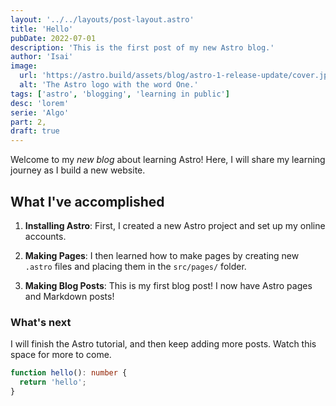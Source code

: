 ```yaml
---
layout: '../../layouts/post-layout.astro'
title: 'Hello'
pubDate: 2022-07-01
description: 'This is the first post of my new Astro blog.'
author: 'Isai'
image:
  url: 'https://astro.build/assets/blog/astro-1-release-update/cover.jpeg'
  alt: 'The Astro logo with the word One.'
tags: ['astro', 'blogging', 'learning in public']
desc: 'lorem'
serie: 'Algo'
part: 2,
draft: true
---
```


Welcome to my _new blog_ about learning Astro! Here, I will share my learning journey as I build a new website.

## What I've accomplished

1. **Installing Astro**: First, I created a new Astro project and set up my online accounts.

2. **Making Pages**: I then learned how to make pages by creating new `.astro` files and placing them in the `src/pages/` folder.

3. **Making Blog Posts**: This is my first blog post! I now have Astro pages and Markdown posts!

### What's next

I will finish the Astro tutorial, and then keep adding more posts. Watch this space for more to come.

```typescript
function hello(): number {
  return 'hello';
}
```
